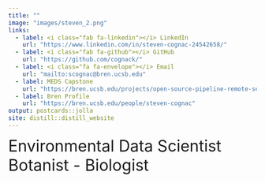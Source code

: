 ```yaml
---
title: ""
image: "images/steven_2.png"
links:
  - label: <i class="fab fa-linkedin"></i> LinkedIn
    url: "https://www.linkedin.com/in/steven-cognac-24542658/"
  - label: <i class="fab fa-github"></i> GitHub
    url: "https://github.com/cognack/"
  - label: <i class="fa fa-envelope"></i> Email
    url: "mailto:scognac@bren.ucsb.edu"
  - label: MEDS Capstone
    url: "https://bren.ucsb.edu/projects/open-source-pipeline-remote-sensing-crop-yields-under-environmental-change-sub-saharan"
  - label: Bren Profile
    url: "https://bren.ucsb.edu/people/steven-cognac"
output: postcards::jolla
site: distill::distill_website
---
```


<font size="6">
Environmental Data Scientist\
Botanist - Biologist
</font>